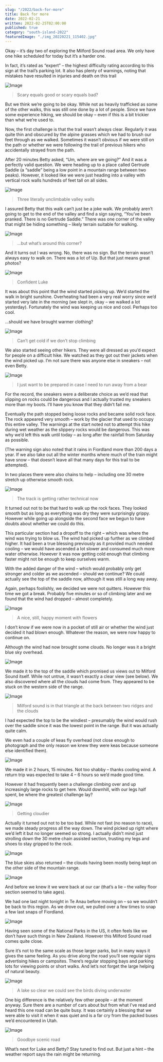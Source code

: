 ```yaml
---
slug: "/2022/back-for-more"
title: Back for more
date: 2022-02-21
written: 2022-02-25T02:00:00
published: true
category: "south-island-2022"
featuredImage: "./img_20220221_115402.jpg"
---
```


Okay – it’s day two of exploring the Milford Sound road area. We only have one hike scheduled for today but it’s a harder one.

In fact, it’s rated as “expert” – the highest difficulty rating according to this sign at the trail’s parking lot. It also has plenty of warnings, noting that mistakes have resulted in injuries and death on this trail

![Image](img_20220221_111702.jpg)

> Scary equals good or scary equals bad?

But we think we’re going to be okay. While not as heavily trafficked as some of the other walks, this was still one done by a lot of people. Since we have some experience hiking, we should be okay – even if this is a bit trickier than what we’re used to.

Now, the first challenge is that the trail wasn’t always clear. Regularly it was quite thin and obscured by the alpine grasses which we had to brush our feet through as we walked. Sometimes it wasn’t obvious if we were still on the path or whether we were following the trail of previous hikers who accidentally strayed from the path.

After 20 minutes Betty asked, “Um, where are we going?” And it was a perfectly valid question. We were heading up to a place called Gertrude Saddle (a “saddle” being a low point in a mountain range between two peaks). However, it looked like we were just heading into a valley with vertical rock walls hundreds of feet tall on all sides.

![Image](img_20220221_115040.jpg)

> Three literally unclimbable valley walls

I assured Betty that this walk can’t just be a joke walk. We probably aren’t going to get to the end of the valley and find a sign saying, “You’ve been pranked. There is no Gertrude Saddle.” There was one corner of the valley that might be hiding something – likely terrain suitable for walking.

![Image](img_20220221_115402.jpg)

> …but what’s around this corner?

And it turns out I was wrong. No, there was no sign. But the terrain wasn’t always easy to walk on. There was a lot of Up. But that just means great photos?

![Image](img_20220221_123723.jpg)

> Confident Luke

It was about this point that the wind started picking up. We’d started the walk in bright sunshine. Overheating had been a very real worry since we’d started very late in the morning (we slept in, okay – we walked a lot yesterday). Fortunately the wind was keeping us nice and cool. Perhaps too cool.

…should we have brought warmer clothing?

![Image](img_20220221_125006.jpg)

> Can’t get cold if we don’t stop climbing

We also started seeing other hikers. They were all dressed as you’d expect for people on a difficult hike. We watched as they got out their jackets when the wind picked up. I’m not sure there was anyone else in sneakers – not even Betty.

![Image](img_20220221_125831.jpg)

> I just want to be prepared in case I need to run away from a bear

For the record, the sneakers were a deliberate choice as we’d read that slipping on rocks could be dangerous and I actually trusted my sneakers more than my boots. I’ll have you know that they didn’t fail me.

Eventually the path stopped being loose rocks and became solid rock face. The rock appeared very smooth – work by the glacier that used to occupy this entire valley. The warnings at the start noted not to attempt this hike during wet weather as the slippery rocks would be dangerous. This was why we’d left this walk until today – as long after the rainfall from Saturday as possible.

(The warning sign also noted that it rains in Fiordland more than 200 days a year. If we also take out all the winter months where much of the train might have snow – that doesn’t leave all that many days for this trail to be attempted).

In two places there were also chains to help – including one 30 metre stretch up otherwise smooth rock.

![Image](img_20220221_131745.jpg)

> The track is getting rather technical now

It turned out not to be that hard to walk up the rock faces. They looked smooth but as long as everything was dry they were surprisingly grippy. However while going up alongside the second face we begun to have doubts about whether we could do this.

This particular section had a dropoff to the right – which was where the wind was trying to blow us. The wind had picked up further as we climbed higher. It had been a true blessing previously as it provided much needed cooling – we would have ascended a lot slower and consumed much more water otherwise. However it was now getting cold enough that climbing faster might not be enough to keep ourselves warm.

With the added danger of the wind – which would probably only get stronger and colder as we ascended – should we continue? We could actually see the top of the saddle now, although it was still a long way away.

Again, perhaps foolishly, we decided we were not quitters. However this time we got a break. Probably five minutes or so of climbing later and we found that the wind had dropped – almost completely.

![Image](img_20220221_132017.jpg)

> A nice, still, happy moment with flowers

I don’t know if we were now in a pocket of still air or whether the wind just decided it had blown enough. Whatever the reason, we were now happy to continue on.

Although the wind had now brought some clouds. No longer was it a bright blue sky overhead.

![Image](img_20220221_132223.jpg)

We made it to the top of the saddle which promised us views out to Milford Sound itself. While not untrue, it wasn’t exactly a clear view (see below). We also discovered where all the clouds had come from. They appeared to be stuck on the western side of the range.

![Image](img_20220221_133635.jpg)

> Milford sound is in that triangle at the back between two ridges and the clouds

I had expected the top to be the windiest – presumably the wind would rush over the saddle since it was the lowest point in the range. But it was actually quite calm.

We even had a couple of keas fly overhead (not close enough to photograph and the only reason we knew they were keas because someone else identified them).

![Image](img_20220221_134401.jpg)

We made it in 2 hours, 15 minutes. Not too shabby – thanks cooling wind. A return trip was expected to take 4 – 6 hours so we’d made good time.

However it had frequently been a challenge climbing over and up increasingly large rocks to get here. Would downhill, with our legs half spent, be where the greatest challenge lay?

![Image](img_20220221_134604.jpg)

> Getting cloudier

Actually it turned out not to be too bad. While not fast (no reason to race), we made steady progress all the way down. The wind picked up right where we’d left it but no longer seemed so strong. I actually didn’t mind just strolling down the 30 metre chain assisted section, trusting my legs and shoes to stay gripped to the rock.

![Image](img_20220221_142859.jpg)

The blue skies also returned – the clouds having been mostly being kept on the other side of the mountain range.

![Image](img_20220221_145509.jpg)

And before we knew it we were back at our car (that’s a lie – the valley floor section seemed to take ages).

We had one last night tonight in Te Anau before moving on – so we wouldn’t be back to this region. As we drove out, we pulled over a few times to snap a few last snaps of Fiordland.

![Image](img_20220221_163258.jpg)

Having seen some of the National Parks in the US, it often feels like we don’t have such things in New Zealand. However this Milford Sound road comes quite close.

Sure it’s not to the same scale as those larger parks, but in many ways it gives the same feeling. As you drive along the road you’ll see regular signs advertising hikes or campsites. There’s regular stopping bays and parking lots for viewing points or short walks. And let’s not forget the large helping of natural beauty.

![Image](img_20220221_170008.jpg)

> A lake so clear we could see the birds diving underwater

One big difference is the relatively few other people – at the moment anyway. Sure there are a number of cars about but from what I’ve read and heard this one road can be quite busy. It was certainly a blessing that we were able to visit it when it was quiet and is a far cry from the packed buses we’d encountered in Utah.

![Image](img_20220221_171335.jpg)

> Goodbye scenic road

What’s next for Luke and Betty? Stay tuned to find out. But just a hint – the weather report says the rain might be returning.